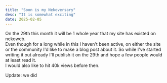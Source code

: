 ```yaml
---
title: "Soon is my Nekoversary"
desc: "It is somewhat exciting"
date: 2025-02-05
---
```


On the 29th this month it will be 1 whole year that my site has existed on nekoweb.  
Even though for a long while in this I haven't been active, on either the site or the community I'd like to make a blog post about it. So while I've started writing it out already I'll publish it on the 29th and hope a few people would at least read it.  
I would also like to hit 40k views before then.

Update: we did
